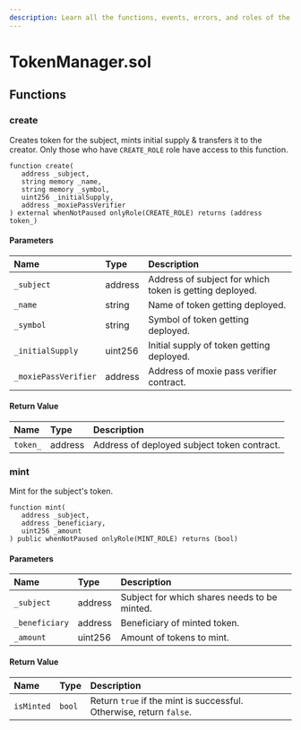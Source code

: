 ```yaml
---
description: Learn all the functions, events, errors, and roles of the TokenManager.sol contract.
---
```


# TokenManager.sol

## Functions

### create

Creates token for the subject, mints initial supply & transfers it to the creator. Only those who have `CREATE_ROLE` role have access to this function.

```solidity
function create(
   address _subject,
   string memory _name,
   string memory _symbol,
   uint256 _initialSupply,
   address _moxiePassVerifier
) external whenNotPaused onlyRole(CREATE_ROLE) returns (address token_)
```

#### Parameters

| Name                 | Type    | Description                                             |
| :------------------- | :------ | :------------------------------------------------------ |
| `_subject`           | address | Address of subject for which token is getting deployed. |
| `_name`              | string  | Name of token getting deployed.                         |
| `_symbol`            | string  | Symbol of token getting deployed.                       |
| `_initialSupply`     | uint256 | Initial supply of token getting deployed.               |
| `_moxiePassVerifier` | address | Address of moxie pass verifier contract.                |

#### Return Value

| Name     | Type    | Description                                 |
| :------- | :------ | :------------------------------------------ |
| `token_` | address | Address of deployed subject token contract. |

### mint

Mint for the subject's token.

```solidity
function mint(
   address _subject,
   address _beneficiary,
   uint256 _amount
) public whenNotPaused onlyRole(MINT_ROLE) returns (bool)
```

#### Parameters

| Name           | Type    | Description                                  |
| :------------- | :------ | :------------------------------------------- |
| `_subject`     | address | Subject for which shares needs to be minted. |
| `_beneficiary` | address | Beneficiary of minted token.                 |
| `_amount`      | uint256 | Amount of tokens to mint.                    |

#### Return Value

| Name       | Type   | Description                                                         |
| :--------- | :----- | :------------------------------------------------------------------ |
| `isMinted` | `bool` | Return `true` if the mint is successful. Otherwise, return `false`. |
